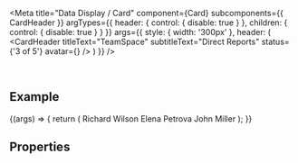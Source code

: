 
<Meta
  title="Data Display / Card"
  component={Card}
  subcomponents={{ CardHeader }}
  argTypes={{
    header: { control: { disable: true } },
    children: { control: { disable: true } }
  }}
  args={{
    style: { width: '300px' },
    header: (
      <CardHeader
        titleText="TeamSpace"
        subtitleText="Direct Reports"
        status={'3 of 5'}
        avatar={<Icon name="person-placeholder" />}
      />
    )
  }}
/>

<DocsHeader />

<br />

## Example

<Canvas>
  <Story name="Default">
    {(args) => {
      return (
        <Card {...args}>
          <List>
            <StandardListItem description="Software Architect">Richard Wilson</StandardListItem>
            <StandardListItem description="Visual Designer">Elena Petrova</StandardListItem>
            <StandardListItem description="Quality Specialist">John Miller</StandardListItem>
          </List>
        </Card>
      );
    }}
  </Story>
</Canvas>

## Properties

<ArgsTableWithNote story="." />

<Description />

<Footer />
